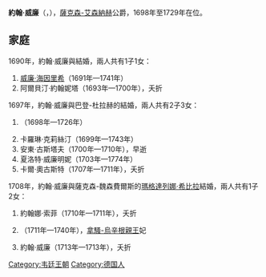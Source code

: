{{Multiple issues|
{{Expand language|1=en|time=2021-02-07T04:38:31+00:00}}
{{Unreferenced|time=2021-02-07T04:38:31+00:00}}
}}
{{Infobox noble
| name        = 約翰·威廉
| image       = Feuerlein - Duke Johann Wilhelm of Saxony-Eisenach.png
| succession  = 薩克森-艾森納赫公爵
| reign       = 1698年 — 1729年
| predecessor = [[約翰·格奧爾格二世_(薩克森-艾森納赫)|約翰·格奧爾格二世]]
| successor   = [[威廉·海因里希_(薩克森-艾森納赫)|威廉·海因里希]]
| birth_date  = {{Birth date|1666|10|17|df=y}}
| birth_place = [[弗里德瓦爾德|弗里德瓦爾德]]
| death_date  = {{Death date and age|1729|1|14|1666|10|17|df=y}}
| death_place = [[艾森納赫|艾森納赫]]
| noble family= [[韋廷王朝|韋廷王朝]]
| father      = [[約翰·格奧爾格一世_(薩克森-艾森納赫)|約翰·格奧爾格一世]]
| mother      = [[塞恩-維特根斯坦的約翰妮塔|塞恩-維特根斯坦的約翰妮塔]]
| religion    = [[信義宗|信義宗]]
}}
'''約翰·威廉'''（{{lang-de|''Johann Wilhelm''}}，{{bd|1666年|10月17日|1729年|1月14日|}}），[[薩克森-艾森納赫|薩克森-艾森納赫]]公爵，1698年至1729年在位。

== 家庭 ==
1690年，約翰·威廉與{{link-nl|拿騷-迪茨的艾瑪莉亞 (1655-1695)|Amalia van Nassau-Dietz (1655-1695)|拿騷-迪茨的艾瑪莉亞}}結婚，兩人共有1子1女：
# [[威廉·海因里希_(薩克森-艾森納赫)|威廉·海因里希]]（1691年—1741年）
# 阿爾貝汀·約翰妮塔（1693年—1700年），夭折

1697年，約翰·威廉與巴登-杜拉赫的{{le|克莉絲汀·朱麗安妮 (巴登-杜拉赫)|Christine Juliane of Baden-Durlach|克莉絲汀·朱麗安妮}}結婚，兩人共有2子3女：
# {{link-de|約翰妮塔·安東妮塔 (薩克森-艾森納赫)|Johannetta Antoinetta Juliana von Sachsen-Eisenach|約翰妮塔·安東妮塔}}（1698年—1726年）
# 卡羅琳·克莉絲汀（1699年—1743年）
# 安東·古斯塔夫（1700年—1710年），早逝
# 夏洛特·威廉明妮（1703年—1774年）
# 卡爾·奧古斯特（1707年—1711年），夭折

1708年，約翰·威廉與薩克森-魏森費爾斯的[[薩克森-魏森費爾斯的瑪格達列娜·希比拉_(1673-1726)|瑪格達列娜·希比拉]]結婚，兩人共有1子2女：
# 約翰娜·索菲（1710年—1711年），夭折
# {{link-de|克莉絲蒂安·威廉明妮 (薩克森-艾森納赫)|Christiane Wilhelmine von Sachsen-Eisenach|克莉絲蒂安·威廉明妮}}（1711年—1740年），[[卡爾_(拿騷-烏辛根親王)|拿騷-烏辛根親王]]妃
# 約翰·威廉（1713年—1713年），夭折

{{stub}}

[[Category:韦廷王朝|Category:韦廷王朝]]
[[Category:德国人|Category:德国人]]